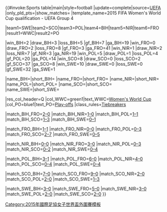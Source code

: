 {{#invoke:Sports table|main|style=football
|update=complete|source=[http://www.uefa.com/womensworldcup/season=2015/standings/round=2000433/group=2002380/index.html UEFA]
|only_pld_pts={{{only_pld_pts}}}|show_matches={{{show_matches}}}
|template_name=2015 FIFA Women's World Cup qualification - UEFA Group 4

|team1=SWE|team2=SCO|team3=POL|team4=BIH|team5=NIR|team6=FRO
|result1=WWC|result2=PO

|win_BIH=2  |draw_BIH=3 |loss_BIH=5 |gf_BIH=7  |ga_BIH=19
|win_FRO=0  |draw_FRO=2 |loss_FRO=8 |gf_FRO=3  |ga_FRO=41
|win_NIR=1  |draw_NIR=2 |loss_NIR=7 |gf_NIR=3  |ga_NIR=19
|win_POL=5  |draw_POL=1 |loss_POL=4 |gf_POL=20 |ga_POL=14
|win_SCO=8  |draw_SCO=0 |loss_SCO=2 |gf_SCO=37 |ga_SCO=8
|win_SWE=10 |draw_SWE=0 |loss_SWE=0 |gf_SWE=32 |ga_SWE=1

|name_BIH={{fbw|BIH}}|short_BIH={{flagdeco|BIH}}
|name_FRO={{fbw|FRO}}|short_FRO={{flagdeco|FRO}}
|name_NIR={{fbw|NIR}}|short_NIR={{flagdeco|NIR}}
|name_POL={{fbw|POL}}|short_POL={{flagdeco|POL}}
|name_SCO={{fbw|SCO}}|short_SCO={{flagdeco|SCO}}
|name_SWE={{fbw|SWE}}|short_SWE={{flagdeco|SWE}}

|res_col_header=Q
|col_WWC=green1|text_WWC=[[2015年國際足協女子世界盃|Women's World Cup]] 
|col_PO=blue1|text_PO=[[2015 FIFA Women's World Cup qualification – UEFA play-offs|Play-offs]]
|class_rules=[[2015 FIFA Women's World Cup qualification (UEFA)#Tiebreakers|Tiebreakers]]

|match_BIH_FRO=[[2015 FIFA Women's World Cup qualification – UEFA Group 4#Bosnia and Herzegovina v Faroe Islands|2–0]]
|match_BIH_NIR=[[2015 FIFA Women's World Cup qualification – UEFA Group 4#Bosnia and Herzegovina v Northern Ireland|1–0]]
|match_BIH_POL=[[2015 FIFA Women's World Cup qualification – UEFA Group 4#Bosnia and Herzegovina v Poland|1–1]]
|match_BIH_SCO=[[2015 FIFA Women's World Cup qualification – UEFA Group 4#Bosnia and Herzegovina v Scotland|1–3]]
|match_BIH_SWE=[[2015 FIFA Women's World Cup qualification – UEFA Group 4#Bosnia and Herzegovina v Sweden|0–1]]

|match_FRO_BIH=[[2015 FIFA Women's World Cup qualification – UEFA Group 4#Faroe Islands v Bosnia and Herzegovina|1–1]]
|match_FRO_NIR=[[2015 FIFA Women's World Cup qualification – UEFA Group 4#Faroe Islands v Northern Ireland|0–0]]
|match_FRO_POL=[[2015 FIFA Women's World Cup qualification – UEFA Group 4#Faroe Islands v Poland|0–3]]
|match_FRO_SCO=[[2015 FIFA Women's World Cup qualification – UEFA Group 4#Faroe Islands v Scotland|2–7]]
|match_FRO_SWE=[[2015 FIFA Women's World Cup qualification – UEFA Group 4#Faroe Islands v Sweden|0–5]]

|match_NIR_BIH=[[2015 FIFA Women's World Cup qualification – UEFA Group 4#Northern Ireland v Bosnia and Herzegovina|0–0]]
|match_NIR_FRO=[[2015 FIFA Women's World Cup qualification – UEFA Group 4#Northern Ireland v Faroe Islands|3–0]]
|match_NIR_POL=[[2015 FIFA Women's World Cup qualification – UEFA Group 4#Northern Ireland v Poland|0–3]]
|match_NIR_SCO=[[2015 FIFA Women's World Cup qualification – UEFA Group 4#Northern Ireland v Scotland|0–2]]
|match_NIR_SWE=[[2015 FIFA Women's World Cup qualification – UEFA Group 4#Northern Ireland v Sweden|0–4]]

|match_POL_BIH=[[2015 FIFA Women's World Cup qualification – UEFA Group 4#Poland v Bosnia and Herzegovina|3–1]]
|match_POL_FRO=[[2015 FIFA Women's World Cup qualification – UEFA Group 4#Poland v Faroe Islands|6–0]]
|match_POL_NIR=[[2015 FIFA Women's World Cup qualification – UEFA Group 4#Poland v Northern Ireland|4–0]]
|match_POL_SCO=[[2015 FIFA Women's World Cup qualification – UEFA Group 4#Poland v Scotland|0–4]]
|match_POL_SWE=[[2015 FIFA Women's World Cup qualification – UEFA Group 4#Poland v Sweden|0–4]]

|match_SCO_BIH=[[2015 FIFA Women's World Cup qualification – UEFA Group 4#Scotland v Bosnia and Herzegovina|7–0]]
|match_SCO_FRO=[[2015 FIFA Women's World Cup qualification – UEFA Group 4#Scotland v Faroe Islands|9–0]]
|match_SCO_NIR=[[2015 FIFA Women's World Cup qualification – UEFA Group 4#Scotland v Northern Ireland|2–0]]
|match_SCO_POL=[[2015 FIFA Women's World Cup qualification – UEFA Group 4#Scotland v Poland|2–0]]
|match_SCO_SWE=[[2015 FIFA Women's World Cup qualification – UEFA Group 4#Scotland v Sweden|1–3]]

|match_SWE_BIH=[[2015 FIFA Women's World Cup qualification – UEFA Group 4#Sweden v Bosnia and Herzegovina|3–0]]
|match_SWE_FRO=[[2015 FIFA Women's World Cup qualification – UEFA Group 4#Sweden v Faroe Islands|5–0]]
|match_SWE_NIR=[[2015 FIFA Women's World Cup qualification – UEFA Group 4#Sweden v Northern Ireland|3–0]]
|match_SWE_POL=[[2015 FIFA Women's World Cup qualification – UEFA Group 4#Sweden v Poland|2–0]]
|match_SWE_SCO=[[2015 FIFA Women's World Cup qualification – UEFA Group 4#Sweden v Scotland|2–0]]
}}<noinclude>[[Category:2015年國際足協女子世界盃外圍賽模板]]</noinclude>